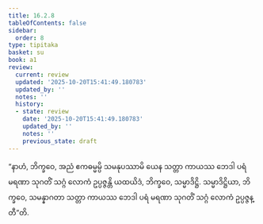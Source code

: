 ```yaml
---
title: 16.2.8
tableOfContents: false
sidebar:
  order: 8
type: tipitaka
basket: su
book: a1
review:
  current: review
  updated: '2025-10-20T15:41:49.180783'
  updated_by: ''
  notes: ''
  history:
  - state: review
    date: '2025-10-20T15:41:49.180783'
    updated_by: ''
    notes: ''
    previous_state: draft
---
```



<DynamicBreadcrumb />


<ReviewStatus review={frontmatter.review} showDetails={true} />

<HypothesisAnnotation frontmatter={frontmatter} />

<Division number="305" book="a1" e="ch" v="15" p="33">

<Paragraph number="393" book="a1">
“နာဟံ, ဘိက္ခဝေ, အညံ ဧကဓမ္မမ္ပိ သမနုပဿာမိ ယေန သတ္တာ ကာယဿ ဘေဒါ ပရံ မရဏာ သုဂတိံ သဂ္ဂံ လောကံ ဥပ္ပဇ္ဇန္တိ ယထယိဒံ, ဘိက္ခဝေ, သမ္မာဒိဋ္ဌိ. သမ္မာဒိဋ္ဌိယာ, ဘိက္ခဝေ, သမန္နာဂတာ သတ္တာ ကာယဿ ဘေဒါ ပရံ မရဏာ သုဂတိံ သဂ္ဂံ လောကံ ဥပ္ပဇ္ဇန္တီ”တိ.
</Paragraph>
</Division>
